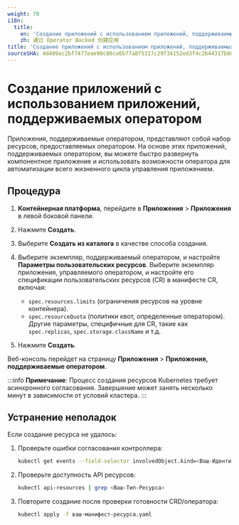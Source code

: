 ```yaml
---
weight: 70
i18n:
  title:
    en: 'Создание приложений с использованием приложений, поддерживаемых оператором'
    zh: 通过 Operator Backed 创建应用
title: 'Создание приложений с использованием приложений, поддерживаемых оператором'
sourceSHA: 4d409ac2bf7477eae90c88ce6b77a8f5317c29f34152ed3f4c2b44317b8d2e9b
---
```


# Создание приложений с использованием приложений, поддерживаемых оператором

Приложения, поддерживаемые оператором, представляют собой набор ресурсов, предоставляемых оператором. На основе этих приложений, поддерживаемых оператором, вы можете быстро развернуть компонентное приложение и использовать возможности оператора для автоматизации всего жизненного цикла управления приложением.

## Процедура

1. **Контейнерная платформа**, перейдите в **Приложения** > **Приложения** в левой боковой панели.

2. Нажмите **Создать**.

3. Выберите **Создать из каталога** в качестве способа создания.

4. Выберите экземпляр, поддерживаемый оператором, и настройте **Параметры пользовательских ресурсов**. Выберите экземпляр приложения, управляемого оператором, и настройте его спецификации пользовательских ресурсов (CR) в манифесте CR, включая:
   - `spec.resources.limits` (ограничения ресурсов на уровне контейнера).
   - `spec.resourceQuota` (политики квот, определенные оператором). Другие параметры, специфичные для CR, такие как `spec.replicas`, `spec.storage.className` и т.д.

5. Нажмите **Создать**.

Веб-консоль перейдет на страницу **Приложения** > **Приложения, поддерживаемые оператором**.

:::info
**Примечание**:
Процесс создания ресурсов Kubernetes требует асинхронного согласования. Завершение может занять несколько минут в зависимости от условий кластера.
:::

## Устранение неполадок

Если создание ресурса не удалось:

1. Проверьте ошибки согласования контроллера:
   ```bash
   kubectl get events --field-selector involvedObject.kind=<Ваш-Идентификатор-Пользовательского-Ресурса> --sort-by=.metadata.creationTimestamp
   ```
2. Проверьте доступность API ресурсов:
   ```bash
   kubectl api-resources | grep <Ваш-Тип-Ресурса>
   ```
3. Повторите создание после проверки готовности CRD/оператора:
   ```bash
   kubectl apply -f ваш-манифест-ресурса.yaml
   ```
